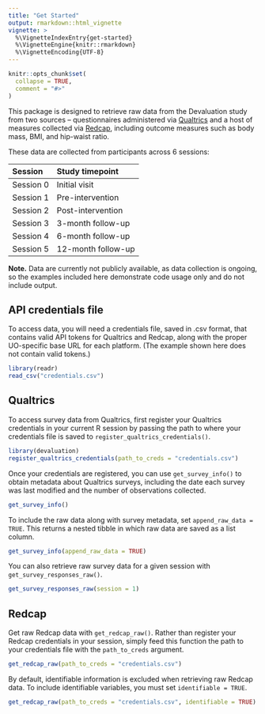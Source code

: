 ```yaml
---
title: "Get Started"
output: rmarkdown::html_vignette
vignette: >
  %\VignetteIndexEntry{get-started}
  %\VignetteEngine{knitr::rmarkdown}
  %\VignetteEncoding{UTF-8}
---
```


```r
knitr::opts_chunk$set(
  collapse = TRUE,
  comment = "#>"
)
```

This package is designed to retrieve raw data from the Devaluation study from two sources -- questionnaires administered via [Qualtrics](https://www.qualtrics.com/) and a host of measures collected via [Redcap](https://www.project-redcap.org/), including outcome measures such as body mass, BMI, and hip-waist ratio. 

These data are collected from participants across 6 sessions: 

|Session   |Study timepoint |
|:---------|:------------------ |
|Session 0 | Initial visit      |
|Session 1 | Pre-intervention   |
|Session 2 | Post-intervention  | 
|Session 3 | 3-month follow-up  |
|Session 4 | 6-month follow-up  | 
|Session 5 | 12-month follow-up | 

**Note.** Data are currently not publicly available, as data collection is ongoing, so the examples included here demonstrate code usage only and do not include output.

## API credentials file

To access data, you will need a credentials file, saved in .csv format, that contains valid API tokens for Qualtrics and Redcap, along with the proper UO-specific base URL for each platform. (The example shown here does not contain valid tokens.)

```r
library(readr)
read_csv("credentials.csv")
```

## Qualtrics

To access survey data from Qualtrics, first register your Qualtrics credentials in your current R session by passing the path to where your credentials file is saved to `register_qualtrics_credentials()`.

```r
library(devaluation)
register_qualtrics_credentials(path_to_creds = "credentials.csv")
```

Once your credentials are registered, you can use `get_survey_info()` to obtain metadata about Qualtrics surveys, including the date each survey was last modified and the number of observations collected.

```r
get_survey_info()
```

To include the raw data along with survey metadata, set `append_raw_data = TRUE`. This returns a nested tibble in which raw data are saved as a list column.

```r
get_survey_info(append_raw_data = TRUE)
```

You can also retrieve raw survey data for a given session with `get_survey_responses_raw()`.

```r
get_survey_responses_raw(session = 1)
```

## Redcap

Get raw Redcap data with `get_redcap_raw()`. Rather than register your Redcap credentials in your session, simply feed this function the path to your credentials file with the `path_to_creds` argument.

```r
get_redcap_raw(path_to_creds = "credentials.csv")
```

By default, identifiable information is excluded when retrieving raw Redcap data. To include identifiable variables, you must set `identifiable = TRUE`.

```r
get_redcap_raw(path_to_creds = "credentials.csv", identifiable = TRUE)
```
